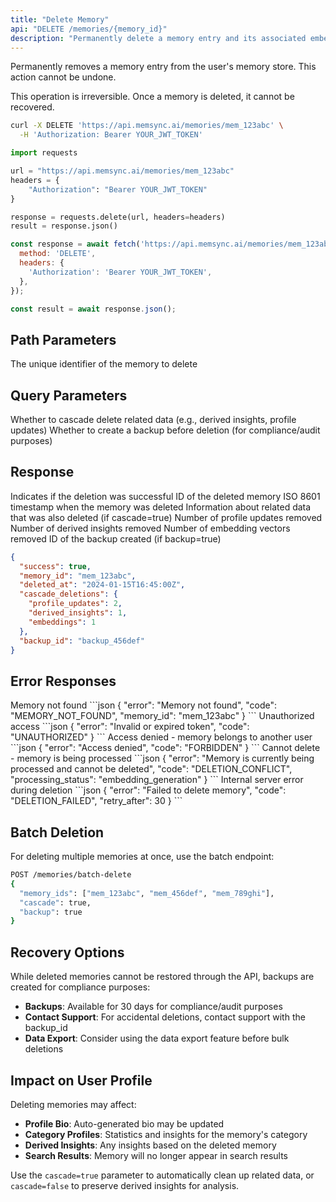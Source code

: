 ```yaml
---
title: "Delete Memory"
api: "DELETE /memories/{memory_id}"
description: "Permanently delete a memory entry and its associated embeddings"
---
```


Permanently removes a memory entry from the user's memory store. This action cannot be undone.

<Warning>
This operation is irreversible. Once a memory is deleted, it cannot be recovered.
</Warning>

<RequestExample>

```bash cURL
curl -X DELETE 'https://api.memsync.ai/memories/mem_123abc' \
  -H 'Authorization: Bearer YOUR_JWT_TOKEN'
```

```python Python
import requests

url = "https://api.memsync.ai/memories/mem_123abc"
headers = {
    "Authorization": "Bearer YOUR_JWT_TOKEN"
}

response = requests.delete(url, headers=headers)
result = response.json()
```

```javascript JavaScript
const response = await fetch('https://api.memsync.ai/memories/mem_123abc', {
  method: 'DELETE',
  headers: {
    'Authorization': 'Bearer YOUR_JWT_TOKEN',
  },
});

const result = await response.json();
```

</RequestExample>

## Path Parameters

<ParamField path="memory_id" type="string" required>
  The unique identifier of the memory to delete
</ParamField>

## Query Parameters

<ParamField query="cascade" type="boolean" default="false">
  Whether to cascade delete related data (e.g., derived insights, profile updates)
</ParamField>

<ParamField query="backup" type="boolean" default="true">
  Whether to create a backup before deletion (for compliance/audit purposes)
</ParamField>

## Response

<ResponseField name="success" type="boolean">
  Indicates if the deletion was successful
</ResponseField>

<ResponseField name="memory_id" type="string">
  ID of the deleted memory
</ResponseField>

<ResponseField name="deleted_at" type="string">
  ISO 8601 timestamp when the memory was deleted
</ResponseField>

<ResponseField name="cascade_deletions" type="object">
  Information about related data that was also deleted (if cascade=true)
  
  <Expandable title="Cascade Deletions">
    <ResponseField name="profile_updates" type="number">
      Number of profile updates removed
    </ResponseField>
    <ResponseField name="derived_insights" type="number">
      Number of derived insights removed
    </ResponseField>
    <ResponseField name="embeddings" type="number">
      Number of embedding vectors removed
    </ResponseField>
  </Expandable>
</ResponseField>

<ResponseField name="backup_id" type="string">
  ID of the backup created (if backup=true)
</ResponseField>

<ResponseExample>

```json Response
{
  "success": true,
  "memory_id": "mem_123abc",
  "deleted_at": "2024-01-15T16:45:00Z",
  "cascade_deletions": {
    "profile_updates": 2,
    "derived_insights": 1,
    "embeddings": 1
  },
  "backup_id": "backup_456def"
}
```

</ResponseExample>

## Error Responses

<ResponseField name="404" type="object">
  Memory not found
  ```json
  {
    "error": "Memory not found",
    "code": "MEMORY_NOT_FOUND",
    "memory_id": "mem_123abc"
  }
  ```
</ResponseField>

<ResponseField name="401" type="object">
  Unauthorized access
  ```json
  {
    "error": "Invalid or expired token",
    "code": "UNAUTHORIZED"
  }
  ```
</ResponseField>

<ResponseField name="403" type="object">
  Access denied - memory belongs to another user
  ```json
  {
    "error": "Access denied",
    "code": "FORBIDDEN"
  }
  ```
</ResponseField>

<ResponseField name="409" type="object">
  Cannot delete - memory is being processed
  ```json
  {
    "error": "Memory is currently being processed and cannot be deleted",
    "code": "DELETION_CONFLICT",
    "processing_status": "embedding_generation"
  }
  ```
</ResponseField>

<ResponseField name="500" type="object">
  Internal server error during deletion
  ```json
  {
    "error": "Failed to delete memory",
    "code": "DELETION_FAILED",
    "retry_after": 30
  }
  ```
</ResponseField>

## Batch Deletion

For deleting multiple memories at once, use the batch endpoint:

```bash
POST /memories/batch-delete
{
  "memory_ids": ["mem_123abc", "mem_456def", "mem_789ghi"],
  "cascade": true,
  "backup": true
}
```

## Recovery Options

While deleted memories cannot be restored through the API, backups are created for compliance purposes:

- **Backups**: Available for 30 days for compliance/audit purposes
- **Contact Support**: For accidental deletions, contact support with the backup_id
- **Data Export**: Consider using the data export feature before bulk deletions

## Impact on User Profile

Deleting memories may affect:
- **Profile Bio**: Auto-generated bio may be updated
- **Category Profiles**: Statistics and insights for the memory's category
- **Derived Insights**: Any insights based on the deleted memory
- **Search Results**: Memory will no longer appear in search results

Use the `cascade=true` parameter to automatically clean up related data, or `cascade=false` to preserve derived insights for analysis. 
